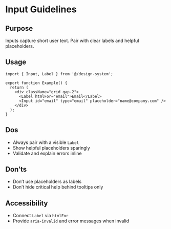 
<Meta title="Design System/Input/Guidelines" />

# Input Guidelines

## Purpose

Inputs capture short user text. Pair with clear labels and helpful placeholders.

## Usage

```tsx
import { Input, Label } from '@/design-system';

export function Example() {
  return (
    <div className="grid gap-2">
      <Label htmlFor="email">Email</Label>
      <Input id="email" type="email" placeholder="name@company.com" />
    </div>
  );
}
```

## Dos

- Always pair with a visible `Label`
- Show helpful placeholders sparingly
- Validate and explain errors inline

## Don’ts

- Don’t use placeholders as labels
- Don’t hide critical help behind tooltips only

## Accessibility

- Connect `Label` via `htmlFor`
- Provide `aria-invalid` and error messages when invalid
